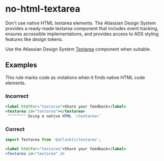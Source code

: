 # no-html-textarea

Don't use native HTML textarea elements. The Atlassian Design System provides a ready-made textarea
component that includes event tracking, ensures accessible implementations, and provides access to
ADS styling features like design tokens.

Use the Atlassian Design System [Textarea](/components/textarea/) component when suitable.

## Examples

This rule marks code as violations when it finds native HTML code elements.

### Incorrect

```jsx
<label htmlFor="textarea">Share your feedback</label>
<textarea id="textarea"></textarea>
 ^^^^^^^^ Using a native HTML `<textarea>`
```

### Correct

```jsx
import Textarea from '@atlaskit/textarea';

<label htmlFor="textarea">Share your feedback</label>
<Textarea id="textarea" />
```
